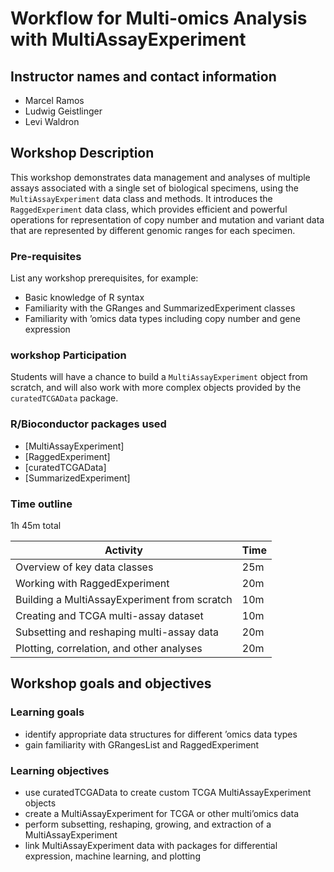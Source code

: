 # Workflow for Multi-omics Analysis with MultiAssayExperiment

## Instructor names and contact information

* Marcel Ramos
* Ludwig Geistlinger
* Levi Waldron

## Workshop Description

This workshop demonstrates data management and analyses of multiple 
assays associated with a single set of biological specimens, 
using the `MultiAssayExperiment` data class and methods. It introduces 
the `RaggedExperiment` data class, which provides efficient and powerful 
operations for representation of copy number and mutation and variant 
data that are represented by different genomic ranges for each specimen. 

### Pre-requisites

List any workshop prerequisites, for example:

* Basic knowledge of R syntax
* Familiarity with the GRanges and SummarizedExperiment classes
* Familiarity with 'omics data types including copy number and gene expression

### workshop Participation

Students will have a chance to build a `MultiAssayExperiment` object 
from scratch, and will also work with more complex objects provided
by the `curatedTCGAData` package.

### R/Bioconductor packages used

* [MultiAssayExperiment]
* [RaggedExperiment]
* [curatedTCGAData]
* [SummarizedExperiment]

### Time outline

1h 45m total

| Activity                            | Time    |
|-------------------------------------|---------|
| Overview of key data classes | 25m |
| Working with RaggedExperiment | 20m |
| Building a MultiAssayExperiment from scratch | 10m |
| Creating and TCGA multi-assay dataset | 10m |
| Subsetting and reshaping multi-assay data | 20m |
| Plotting, correlation, and other analyses | 20m |


## Workshop goals and objectives

### Learning goals

* identify appropriate data structures for different 'omics data types
* gain familiarity with GRangesList and RaggedExperiment

### Learning objectives

* use curatedTCGAData to create custom TCGA MultiAssayExperiment objects
* create a MultiAssayExperiment for TCGA or other multi'omics data
* perform subsetting, reshaping, growing, and extraction of a MultiAssayExperiment
* link MultiAssayExperiment data with packages for differential expression, 
machine learning, and plotting